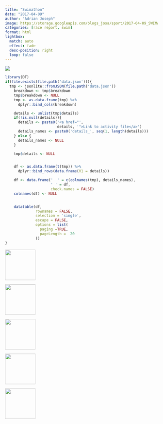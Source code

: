 ```yaml
---
title: "Swimathon"
date: "2017-04-09"
author: "Adrian Joseph"
image: https://storage.googleapis.com/blogs_josa/sport/2017-04-09_SWIMATHON/img/00.png
categories: [race report, swim]
format: html
lightbox:
  match: auto
  effect: fade
  desc-position: right
  loop: false
---
```


![](https://storage.googleapis.com/blogs_josa/sport/2017-04-09_SWIMATHON/img/00.png)
```r
library(DT)
if(file.exists(file.path('data.json'))){
  tmp <- jsonlite::fromJSON(file.path('data.json'))
    breakdown <- tmp$breakdown
    tmp$breakdown <- NULL
    tmp <- as.data.frame(tmp) %>%
      dplyr::bind_cols(breakdown)

    details <- unlist(tmp$details)
    if(!is.null(details)){
      details <- paste0('<a href="',
                        details, '">Link to activity file</a>')
      details_names <- paste0('details_', seq(1, length(details)))
    } else {
      details_names <- NULL
    }

    tmp$details <- NULL


    df <- as.data.frame(t(tmp)) %>%
      dplyr::bind_rows(data.frame(V1 = details))

    df <- data.frame('  ' = c(colnames(tmp), details_names),
                     ' ' = df,
                     check.names = FALSE)
    colnames(df) <- NULL


    datatable(df,
              rownames = FALSE,
              selection = 'single',
              escape = FALSE,
              options = list(
                paging =TRUE,
                pageLength =  20
              ))
}
```





::: {layout-ncol=4}
![](https://storage.googleapis.com/blogs_josa/sport/2017-04-09_SWIMATHON/img/00.png){ width="100" group="hi" }

![](https://storage.googleapis.com/blogs_josa/sport/2017-04-09_SWIMATHON/img/01.png){ width="100" group="hi" }

![](https://storage.googleapis.com/blogs_josa/sport/2017-04-09_SWIMATHON/img/02.png){ width="100" group="hi" }

![](https://storage.googleapis.com/blogs_josa/sport/2017-04-09_SWIMATHON/img/03.jpg){ width="100" group="hi" }

![](https://storage.googleapis.com/blogs_josa/sport/2017-04-09_SWIMATHON/img/04.jpg){ width="100" group="hi" }


:::

